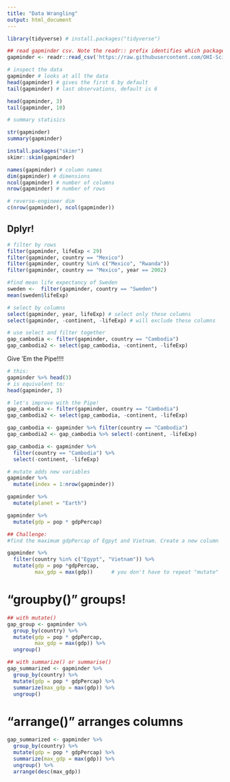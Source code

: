 ```yaml
---
title: "Data Wrangling"
output: html_document
---
```


```r
library(tidyverse) # install.packages("tidyverse")

```

```r
## read gapminder csv. Note the readr:: prefix identifies which package it's in
gapminder <- readr::read_csv('https://raw.githubusercontent.com/OHI-Science/data-science-training/master/data/gapminder.csv')

# inspect the data
gapminder # looks at all the data
head(gapminder) # gives the first 6 by default
tail(gapminder) # last observations, default is 6

head(gapminder, 3)
tail(gapminder, 10)

# summary statisics

str(gapminder)
summary(gapminder)

install.packages("skimr")
skimr::skim(gapminder)

names(gapminder) # column names
dim(gapminder) # dimensions
ncol(gapminder) # number of columns
nrow(gapminder) # number of rows

# reverse-engineer dim
c(nrow(gapminder), ncol(gapminder))

```

## Dplyr!

```r
# filter by rows
filter(gapminder, lifeExp < 29)
filter(gapminder, country == "Mexico")
filter(gapminder, country %in% c("Mexico", "Rwanda"))
filter(gapminder, country == "Mexico", year == 2002)

#find mean life expectancy of Sweden
sweden <-  filter(gapminder, country == "Sweden")
mean(sweden$lifeExp)

```

```r
# select by columns
select(gapminder, year, lifeExp) # select only these columns
select(gapminder, -continent, -lifeExp) # will exclude these columns

# use select and filter together
gap_cambodia <- filter(gapminder, country == "Cambodia")
gap_cambodia2 <- select(gap_cambodia, -continent, -lifeExp)

```

Give 'Em the Pipe!!!!

```r
# this:
gapminder %>% head(3)
# is equivalent to:
head(gapminder, 3)

# let's improve with the Pipe!
gap_cambodia <- filter(gapminder, country == "Cambodia")
gap_cambodia2 <- select(gap_cambodia, -continent, -lifeExp)

gap_cambodia <- gapminder %>% filter(country == "Cambodia")
gap_cambodia2 <- gap_cambodia %>% select(-continent, -lifeExp)

gap_cambodia <- gapminder %>%
  filter(country == "Cambodia") %>%
  select(-continent, -lifeExp)

```

```r
# mutate adds new variables
gapminder %>% 
  mutate(index = 1:nrow(gapminder))

gapminder %>% 
  mutate(planet = "Earth")

gapminder %>% 
  mutate(gdp = pop * gdpPercap)

## Challenge:
#find the maximum gdpPercap of Egpyt and Vietnam. Create a new column

gapminder %>% 
  filter(country %in% c("Egypt", "Vietnam")) %>% 
  mutate(gdp = pop *gdpPercap,
         max_gdp = max(gdp))      # you don't have to repeat "mutate"


```

# "groupby()" groups!

```r
## with mutate()
gap_group <- gapminder %>%
  group_by(country) %>% 
  mutate(gdp = pop * gdpPercap,
         max_gdp = max(gdp)) %>% 
  ungroup()

## with summarize() or summarise()
gap_summarized <- gapminder %>% 
  group_by(country) %>% 
  mutate(gdp = pop * gdpPercap) %>% 
  summarize(max_gdp = max(gdp)) %>% 
  ungroup()

```

# "arrange()" arranges columns

```r
gap_summarized <- gapminder %>% 
  group_by(country) %>% 
  mutate(gdp = pop * gdpPercap) %>% 
  summarize(max_gdp = max(gdp)) %>% 
  ungroup() %>% 
  arrange(desc(max_gdp))

```


